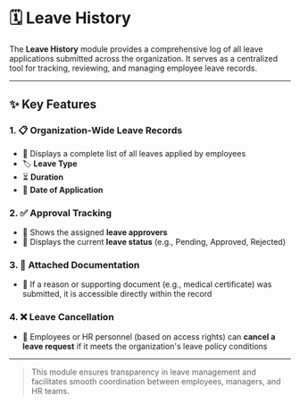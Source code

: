# 🗓️ Leave History

The **Leave History** module provides a comprehensive log of all leave applications submitted across the organization. It serves as a centralized tool for tracking, reviewing, and managing employee leave records.

---

## ✨ Key Features

### 1. 📋 Organization-Wide Leave Records
- 📝 Displays a complete list of all leaves applied by employees
- 🏷️ **Leave Type**
- ⏳ **Duration**
- 📅 **Date of Application**

### 2. ✅ Approval Tracking
- 👤 Shows the assigned **leave approvers**
- 🔄 Displays the current **leave status** (e.g., Pending, Approved, Rejected)

### 3. 📎 Attached Documentation
- 📄 If a reason or supporting document (e.g., medical certificate) was submitted, it is accessible directly within the record

### 4. ❌ Leave Cancellation
- 🚫 Employees or HR personnel (based on access rights) can **cancel a leave request** if it meets the organization's leave policy conditions

---

> This module ensures transparency in leave management and facilitates smooth coordination between employees, managers, and HR teams.
